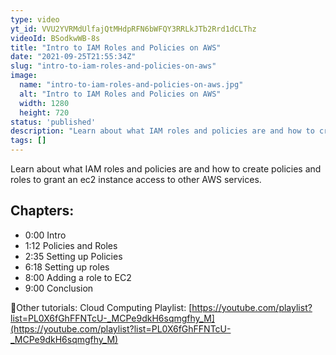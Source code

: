 ```yaml
---
type: video
yt_id: VVU2YVRMdUlfajQtMHdpRFN6bWFQY3RRLkJTb2Rrd1dCLThz
videoId: BSodkwWB-8s
title: "Intro to IAM Roles and Policies on AWS"
date: "2021-09-25T21:55:34Z"
slug: "intro-to-iam-roles-and-policies-on-aws"
image: 
  name: "intro-to-iam-roles-and-policies-on-aws.jpg"
  alt: "Intro to IAM Roles and Policies on AWS"
  width: 1280
  height: 720
status: 'published'
description: "Learn about what IAM roles and policies are and how to create policies and roles to grant an ec2 instance access to other AWS services."
tags: []
---
```


Learn about what IAM roles and policies are and how to create policies and roles to grant an ec2 instance access to other AWS services.

## Chapters:

* 0:00​ Intro
* 1:12​ Policies and Roles
* 2:35 Setting up Policies
* 6:18 Setting up roles
* 8:00 Adding a role to EC2
* 9:00 Conclusion

🔗Other tutorials:
Cloud Computing Playlist: [https://youtube.com/playlist?list=PL0X6fGhFFNTcU-_MCPe9dkH6sqmgfhy_M](https://youtube.com/playlist?list=PL0X6fGhFFNTcU-_MCPe9dkH6sqmgfhy_M)


